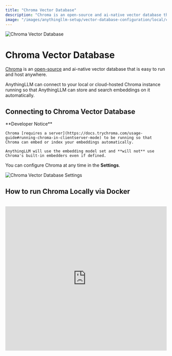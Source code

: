 ```yaml
---
title: "Chroma Vector Database"
description: "Chroma is an open-source and ai-native vector database that is easy to run and host anywhere."
image: "/images/anythingllm-setup/vector-database-configuration/local/chroma/thumbnail.png"
---
```



<Image
  src="/images/anythingllm-setup/vector-database-configuration/local/chroma/thumbnail.png" 
  height={1080} 
  width={1920} 
  quality={100}
  alt="Chroma Vector Database"
/>


# Chroma Vector Database

[Chroma](https://trychroma.com) is an [open-source](https://github.com/chroma-core/chroma) and ai-native vector database that is easy to run and host anywhere.

AnythingLLM can connect to your local or cloud-hosted Chroma instance running so that AnythingLLM can store and search embeddings on it automatically.


## Connecting to Chroma Vector Database

<Callout type="warning" emoji="️⚠️">
  **Developer Notice**

    Chroma [requires a server](https://docs.trychroma.com/usage-guide#running-chroma-in-clientserver-mode) to be running so that Chroma can embed or index your embeddings automatically. 
    
    AnythingLLM will use the embedding model set and **will not** use Chroma's built-in embedders even if defined.
</Callout>

You can configure Chroma at any time in the **Settings**.

<Image
  src="/images/anythingllm-setup/vector-database-configuration/local/chroma/chroma-vectordb.png" 
  height={1080} 
  width={1920} 
  quality={100}
  alt="Chroma Vector Database Settings"
/>

## How to run Chroma Locally via Docker
<br />

<iframe 
 width="100%" 
 height="450" 
 src="https://www.youtube.com/embed/61kaK-e3Owc?si=5mdkTqKCZG4Nvn0-" 
 title="YouTube video player" 
 frameborder="0" 
 allow="accelerometer; autoplay; clipboard-write; encrypted-media; gyroscope; picture-in-picture; web-share" 
 referrerpolicy="strict-origin-when-cross-origin" 
 allowfullscreen>
</iframe>